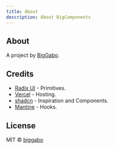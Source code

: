 ```yaml
---
title: About
description: About BigComponents
---
```


## About

A project by [BigGabo](https://github.com/Gabriel200622).

## Credits

- [Radix UI](https://radix-ui.com) - Primitives.
- [Vercel](https://vercel.com) - Hosting.
- [shadcn](https://ui.shadcn.com) - Inspiration and Components.
- [Mantine](https://mantine.dev/) - Hooks.

## License

MIT © [biggabo](https://github.com/Gabriel200622)
